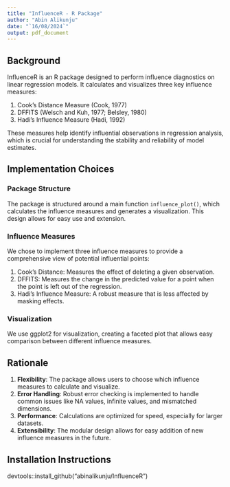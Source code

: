 ```yaml
---
title: "InfluenceR - R Package"
author: "Abin Alikunju"
date: "`16/08/2024`"
output: pdf_document
---
```


## Background

InfluenceR is an R package designed to perform influence diagnostics on linear regression models. It calculates and visualizes three key influence measures:

1. Cook's Distance Measure (Cook, 1977)
2. DFFITS (Welsch and Kuh, 1977; Belsley, 1980)
3. Hadi's Influence Measure (Hadi, 1992)

These measures help identify influential observations in regression analysis, which is crucial for understanding the stability and reliability of model estimates.

## Implementation Choices

### Package Structure

The package is structured around a main function `influence_plot()`, which calculates the influence measures and generates a visualization. This design allows for easy use and extension.

### Influence Measures

We chose to implement three influence measures to provide a comprehensive view of potential influential points:

1. Cook's Distance: Measures the effect of deleting a given observation.
2. DFFITS: Measures the change in the predicted value for a point when the point is left out of the regression.
3. Hadi's Influence Measure: A robust measure that is less affected by masking effects.

### Visualization

We use ggplot2 for visualization, creating a faceted plot that allows easy comparison between different influence measures.

## Rationale

1. **Flexibility**: The package allows users to choose which influence measures to calculate and visualize.
2. **Error Handling**: Robust error checking is implemented to handle common issues like NA values, infinite values, and mismatched dimensions.
3. **Performance**: Calculations are optimized for speed, especially for larger datasets.
4. **Extensibility**: The modular design allows for easy addition of new influence measures in the future.

## Installation Instructions

devtools::install_github("abinalikunju/InfluenceR")

